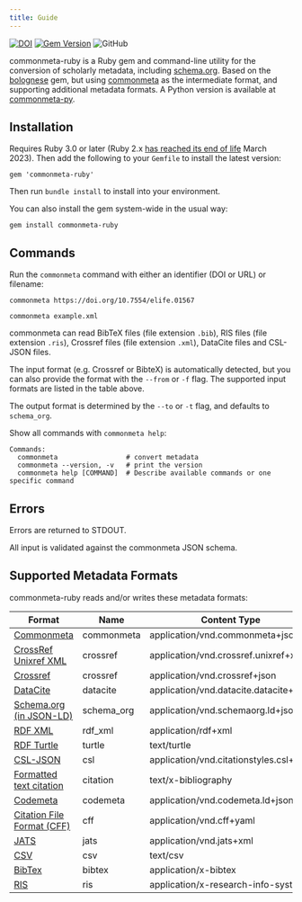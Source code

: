 ```yaml
---
title: Guide
---
```


[![DOI](https://zenodo.org/badge/DOI/10.5281/zenodo.5785519.svg)](https://doi.org/10.5281/zenodo.5785519)
[![Gem Version](https://badge.fury.io/rb/commonmeta-ruby.svg)](https://badge.fury.io/rb/commonmeta-ruby)
![GitHub](https://img.shields.io/github/license/front-matter/commonmeta-ruby?logo=MIT)

commonmeta-ruby is a Ruby gem and command-line utility for the conversion of scholarly metadata, including [schema.org](https://schema.org). Based on the [bolognese](https://github.com/datacite/bolognese) gem, but using [commonmeta](https://commonmeta.org) as the intermediate format, and supporting additional metadata formats. A Python version is available at [commonmeta-py](https://github.com/front-matter/commonmeta-py).

## Installation

Requires Ruby 3.0 or later (Ruby 2.x [has reached its end of life](https://endoflife.date/ruby) March 2023). Then add the following to your `Gemfile` to install the
latest version:

```
gem 'commonmeta-ruby'
```

Then run `bundle install` to install into your environment.

You can also install the gem system-wide in the usual way:

```
gem install commonmeta-ruby
```

## Commands

Run the `commonmeta` command with either an identifier (DOI or URL) or filename:

```
commonmeta https://doi.org/10.7554/elife.01567
```

```
commonmeta example.xml
```

commonmeta can read BibTeX files (file extension `.bib`), RIS files (file extension `.ris`), Crossref files (file extension `.xml`), DataCite files and CSL-JSON files.

The input format (e.g. Crossref or BibteX) is automatically detected, but
you can also provide the format with the `--from` or `-f` flag. The supported
input formats are listed in the table above.

The output format is determined by the `--to` or `-t` flag, and defaults to `schema_org`.

Show all commands with `commonmeta help`:

```
Commands:
  commonmeta                 # convert metadata
  commonmeta --version, -v   # print the version
  commonmeta help [COMMAND]  # Describe available commands or one specific command
```

## Errors

Errors are returned to STDOUT.

All input is validated against the commonmeta JSON schema.

## Supported Metadata Formats

commonmeta-ruby reads and/or writes these metadata formats:

| Format | Name | Content Type | Read | Write |
| ------ | ---- | ------------ | ---- | ----- |
| [Commonmeta](https://commonmeta.org) | commonmeta | application/vnd.commonmeta+json | yes | yes |
| [CrossRef Unixref XML](https://www.crossref.org/schema/documentation/unixref1.1/unixref1.1.html) | crossref | application/vnd.crossref.unixref+xml | yes | yes |
| [Crossref](https://api.crossref.org) | crossref | application/vnd.crossref+json | yes | no |
| [DataCite](https://api.datacite.org/) | datacite | application/vnd.datacite.datacite+json | yes | yes |
| [Schema.org (in JSON-LD)](http://schema.org/) | schema_org | application/vnd.schemaorg.ld+json | yes | yes |
| [RDF XML](http://www.w3.org/TR/rdf-syntax-grammar/) | rdf_xml | application/rdf+xml | no | yes |
| [RDF Turtle](http://www.w3.org/TeamSubmission/turtle/) | turtle | text/turtle | no | yes |
| [CSL-JSON](https://citationstyles.org/) | csl | application/vnd.citationstyles.csl+json | yes | yes |
| [Formatted text citation](https://citationstyles.org/) | citation | text/x-bibliography | no | yes |
| [Codemeta](https://codemeta.github.io/) | codemeta | application/vnd.codemeta.ld+json | yes | yes |
| [Citation File Format (CFF)](https://citation-file-format.github.io/) | cff | application/vnd.cff+yaml | yes | yes |
| [JATS](https://jats.nlm.nih.gov/) | jats | application/vnd.jats+xml | no | yes |
| [CSV](https://en.wikipedia.org/wiki/Comma-separated_values) | csv | text/csv | no | yes |
| [BibTex](http://en.wikipedia.org/wiki/BibTeX) | bibtex | application/x-bibtex | yes | yes |
| [RIS](http://en.wikipedia.org/wiki/RIS_(file_format)) | ris | application/x-research-info-systems | yes | yes |
